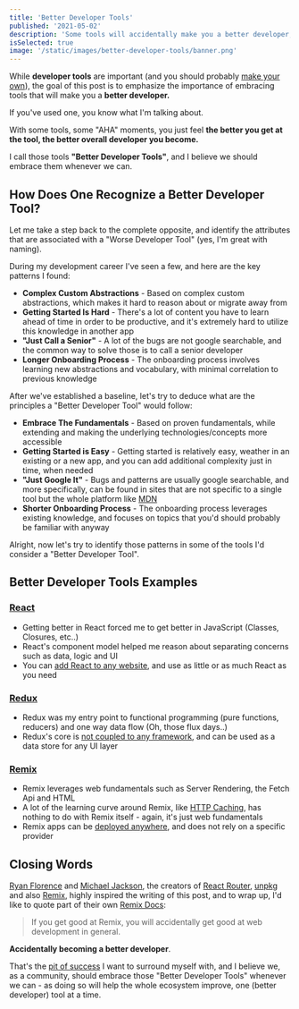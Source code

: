 ```yaml
---
title: 'Better Developer Tools'
published: '2021-05-02'
description: 'Some tools will accidentally make you a better developer, others will lock you in.'
isSelected: true
image: '/static/images/better-developer-tools/banner.png'
---
```


While **developer tools** are important (and you should probably [make your own](https://kentcdodds.com/blog/make-your-own-dev-tools)), the goal of this post is to emphasize the importance of embracing tools that will make you a **better developer.**

If you've used one, you know what I'm talking about.

With some tools, some "AHA" moments, you just feel **the better you get at the tool, the better overall developer you become.**

I call those tools **"Better Developer Tools"**, and I believe we should embrace them whenever we can.

## How Does One Recognize a Better Developer Tool?

Let me take a step back to the complete opposite, and identify the attributes that are associated with a "Worse Developer Tool" (yes, I'm great with naming).

During my development career I've seen a few, and here are the key patterns I found:

- **Complex Custom Abstractions** - Based on complex custom abstractions, which makes it hard to reason about or migrate away from
- **Getting Started Is Hard** - There's a lot of content you have to learn ahead of time in order to be productive, and it's extremely hard to utilize this knowledge in another app
- **"Just Call a Senior"** - A lot of the bugs are not google searchable, and the common way to solve those is to call a senior developer
- **Longer Onboarding Process** - The onboarding process involves learning new abstractions and vocabulary, with minimal correlation to previous knowledge

After we've established a baseline, let's try to deduce what are the principles a "Better Developer Tool" would follow:

- **Embrace The Fundamentals** - Based on proven fundamentals, while extending and making the underlying technologies/concepts more accessible
- **Getting Started is Easy** - Getting started is relatively easy, weather in an existing or a new app, and you can add additional complexity just in time, when needed
- **"Just Google It"** - Bugs and patterns are usually google searchable, and more specifically, can be found in sites that are not specific to a single tool but the whole platform like [MDN](https://developer.mozilla.org/en-US/)
- **Shorter Onboarding Process** - The onboarding process leverages existing knowledge, and focuses on topics that you'd should probably be familiar with anyway

Alright, now let's try to identify those patterns in some of the tools I'd consider a "Better Developer Tool".

## Better Developer Tools Examples

### [React](https://reactjs.org/)

- Getting better in React forced me to get better in JavaScript (Classes, Closures, etc..)
- React's component model helped me reason about separating concerns such as data, logic and UI
- You can [add React to any website](https://reactjs.org/docs/add-react-to-a-website.html), and use as little or as much React as you need

### [Redux](https://redux.js.org/)

- Redux was my entry point to functional programming (pure functions, reducers) and one way data flow (Oh, those flux days..)
- Redux's core is [not coupled to any framework](https://redux.js.org/faq/general#can-redux-only-be-used-with-react), and can be used as a data store for any UI layer

### [Remix](https://remix.run/)

- Remix leverages web fundamentals such as Server Rendering, the Fetch Api and HTML
- A lot of the learning curve around Remix, like [HTTP Caching](https://www.youtube.com/watch?v=3XkU_DXcgl0), has nothing to do with Remix itself - again, it's just web fundamentals
- Remix apps can be [deployed anywhere](https://docs.remix.run/v0.17/tutorial/7-deploying/), and does not rely on a specific provider

## Closing Words

[Ryan Florence](https://twitter.com/ryanflorence) and [Michael Jackson](https://twitter.com/mjackson), the creators of [React Router](https://reactrouter.com/), [unpkg](https://unpkg.com/) and also [Remix](https://remix.run/), highly inspired the writing of this post, and to wrap up, I'd like to quote part of their own [Remix Docs](https://docs.remix.run/v0.17/guides/philosophy/):

> If you get good at Remix, you will accidentally get good at web development in general.

**Accidentally becoming a better developer**.

That's the [pit of success](https://blog.codinghorror.com/falling-into-the-pit-of-success/) I want to surround myself with, and I believe we, as a community, should embrace those "Better Developer Tools" whenever we can - as doing so will help the whole ecosystem improve, one (better developer) tool at a time.
